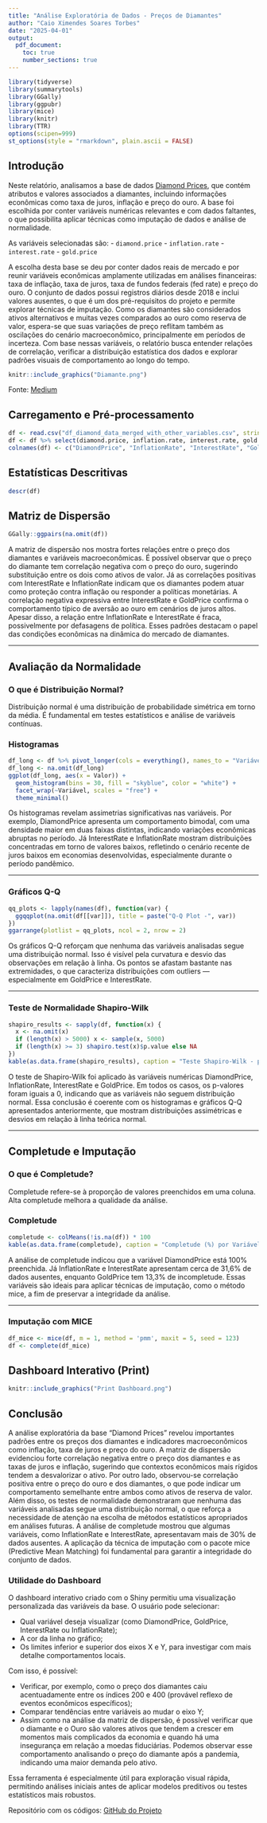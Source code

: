 ---
title: "Análise Exploratória de Dados - Preços de Diamantes"
author: "Caio Ximendes Soares Torbes"
date: "2025-04-01"
output:
  pdf_document:
    toc: true
    number_sections: true
---

```{r setup, include=FALSE}
library(tidyverse)
library(summarytools)
library(GGally)
library(ggpubr)
library(mice)
library(knitr)
library(TTR)
options(scipen=999)
st_options(style = "rmarkdown", plain.ascii = FALSE)
```

## Introdução

Neste relatório, analisamos a base de dados [Diamond Prices](https://www.kaggle.com/datasets/sibelius5/diamond-prices), que contém atributos e valores associados a diamantes, incluindo informações econômicas como taxa de juros, inflação e preço do ouro. A base foi escolhida por conter variáveis numéricas relevantes e com dados faltantes, o que possibilita aplicar técnicas como imputação de dados e análise de normalidade.

As variáveis selecionadas são:
- `diamond.price`
- `inflation.rate`
- `interest.rate`
- `gold.price`

A escolha desta base se deu por conter dados reais de mercado e por reunir variáveis econômicas amplamente utilizadas em análises financeiras: taxa de inflação, taxa de juros, taxa de fundos federais (fed rate) e preço do ouro. O conjunto de dados possui registros diários desde 2018 e inclui valores ausentes, o que é um dos pré-requisitos do projeto e permite explorar técnicas de imputação. Como os diamantes são considerados ativos alternativos e muitas vezes comparados ao ouro como reserva de valor, espera-se que suas variações de preço reflitam também as oscilações do cenário macroeconômico, principalmente em períodos de incerteza. Com base nessas variáveis, o relatório busca entender relações de correlação, verificar a distribuição estatística dos dados e explorar padrões visuais de comportamento ao longo do tempo.


```{r Diamante, echo=FALSE}
knitr::include_graphics("Diamante.png")
```
Fonte: [Medium](https://medium.com/@gizemzmen/more-than-carat-a-comprehensive-regression-analysis-for-diamond-price-prediction-b9222f337154)


## Carregamento e Pré-processamento

```{r load}
df <- read.csv("df_diamond_data_merged_with_other_variables.csv", stringsAsFactors = FALSE)
df <- df %>% select(diamond.price, inflation.rate, interest.rate, gold.price)
colnames(df) <- c("DiamondPrice", "InflationRate", "InterestRate", "GoldPrice")
```

## Estatísticas Descritivas

```{r descr}
descr(df)
```

## Matriz de Dispersão

```{r scatter}
GGally::ggpairs(na.omit(df))
```

A matriz de dispersão nos mostra fortes relações entre o preço dos diamantes e variáveis macroeconômicas. É possível observar que o preço do diamante tem correlação negativa com o preço do ouro, sugerindo substituição entre os dois como ativos de valor. Já as correlações positivas com InterestRate e InflationRate indicam que os diamantes podem atuar como proteção contra inflação ou responder a políticas monetárias. A correlação negativa expressiva entre InterestRate e GoldPrice confirma o comportamento típico de aversão ao ouro em cenários de juros altos. Apesar disso, a relação entre InflationRate e InterestRate é fraca, possivelmente por defasagens de política. Esses padrões destacam o papel das condições econômicas na dinâmica do mercado de diamantes.

---

## Avaliação da Normalidade

### O que é Distribuição Normal?

Distribuição normal é uma distribuição de probabilidade simétrica em torno da média. É fundamental em testes estatísticos e análise de variáveis contínuas.

### Histogramas

```{r histogramas}
df_long <- df %>% pivot_longer(cols = everything(), names_to = "Variável", values_to = "Valor")
df_long <- na.omit(df_long)
ggplot(df_long, aes(x = Valor)) +
  geom_histogram(bins = 30, fill = "skyblue", color = "white") +
  facet_wrap(~Variável, scales = "free") +
  theme_minimal()
```

Os histogramas revelam assimetrias significativas nas variáveis. Por exemplo, DiamondPrice apresenta um comportamento bimodal, com uma densidade maior em duas faixas distintas, indicando variações econômicas abruptas no período. Já InterestRate e InflationRate mostram distribuições concentradas em torno de valores baixos, refletindo o cenário recente de juros baixos em economias desenvolvidas, especialmente durante o período pandêmico.

---

### Gráficos Q-Q

```{r qqplot}
qq_plots <- lapply(names(df), function(var) {
  ggqqplot(na.omit(df[[var]]), title = paste("Q-Q Plot -", var))
})
ggarrange(plotlist = qq_plots, ncol = 2, nrow = 2)
```

Os gráficos Q-Q reforçam que nenhuma das variáveis analisadas segue uma distribuição normal. Isso é visível pela curvatura e desvio das observações em relação à linha. Os pontos se afastam bastante nas extremidades, o que caracteriza distribuições com outliers — especialmente em GoldPrice e InterestRate.

---

### Teste de Normalidade Shapiro-Wilk

```{r shapiro}
shapiro_results <- sapply(df, function(x) {
  x <- na.omit(x)
  if (length(x) > 5000) x <- sample(x, 5000)
  if (length(x) >= 3) shapiro.test(x)$p.value else NA
})
kable(as.data.frame(shapiro_results), caption = "Teste Shapiro-Wilk - p-valores")
```

O teste de Shapiro-Wilk foi aplicado às variáveis numéricas DiamondPrice, InflationRate, InterestRate e GoldPrice. Em todos os casos, os p-valores foram iguais a 0, indicando que as variáveis não seguem distribuição normal. Essa conclusão é coerente com os histogramas e gráficos Q-Q apresentados anteriormente, que mostram distribuições assimétricas e desvios em relação à linha teórica normal.

---

## Completude e Imputação

### O que é Completude?

Completude refere-se à proporção de valores preenchidos em uma coluna. Alta completude melhora a qualidade da análise.

### Completude

```{r completude}
completude <- colMeans(!is.na(df)) * 100
kable(as.data.frame(completude), caption = "Completude (%) por Variável")
```

A análise de completude indicou que a variável DiamondPrice está 100% preenchida. Já InflationRate e InterestRate apresentam cerca de 31,6% de dados ausentes, enquanto GoldPrice tem 13,3% de incompletude. Essas variáveis são ideais para aplicar técnicas de imputação, como o método mice, a fim de preservar a integridade da análise.

---

### Imputação com MICE

```{r mice}
df_mice <- mice(df, m = 1, method = 'pmm', maxit = 5, seed = 123)
df <- complete(df_mice)
```

## Dashboard Interativo (Print)

```{r print-dashboard, echo=FALSE}
knitr::include_graphics("Print Dashboard.png")
```

## Conclusão

A análise exploratória da base “Diamond Prices” revelou importantes padrões entre os preços dos diamantes e indicadores macroeconômicos como inflação, taxa de juros e preço do ouro. A matriz de dispersão evidenciou forte correlação negativa entre o preço dos diamantes e as taxas de juros e inflação, sugerindo que contextos econômicos mais rígidos tendem a desvalorizar o ativo. Por outro lado, observou-se correlação positiva entre o preço do ouro e dos diamantes, o que pode indicar um comportamento semelhante entre ambos como ativos de reserva de valor. Além disso, os testes de normalidade demonstraram que nenhuma das variáveis analisadas segue uma distribuição normal, o que reforça a necessidade de atenção na escolha de métodos estatísticos apropriados em análises futuras. A análise de completude mostrou que algumas variáveis, como InflationRate e InterestRate, apresentavam mais de 30% de dados ausentes. A aplicação da técnica de imputação com o pacote mice (Predictive Mean Matching) foi fundamental para garantir a integridade do conjunto de dados.

### Utilidade do Dashboard

O dashboard interativo criado com o Shiny permitiu uma visualização personalizada das variáveis da base. O usuário pode selecionar:

- Qual variável deseja visualizar (como DiamondPrice, GoldPrice, InterestRate ou InflationRate);
- A cor da linha no gráfico;
- Os limites inferior e superior dos eixos X e Y, para investigar com mais detalhe comportamentos locais.

Com isso, é possível:

- Verificar, por exemplo, como o preço dos diamantes caiu acentuadamente entre os índices 200 e 400 (provável reflexo de eventos econômicos específicos);
- Comparar tendências entre variáveis ao mudar o eixo Y;
- Assim como na análise da matriz de dispersão, é possível verificar que o diamante e o Ouro são valores ativos que tendem a crescer em momentos mais complicados da economia e quando há uma insegurança em relação a moedas fiduciárias. Podemos observar esse comportamento analisando o preço do diamante após a pandemia, indicando uma maior demanda pelo ativo.

Essa ferramenta é especialmente útil para exploração visual rápida, permitindo análises iniciais antes de aplicar modelos preditivos ou testes estatísticos mais robustos.

Repositório com os códigos: [GitHub do Projeto](https://github.com/seuusuario/projeto-diamonds)